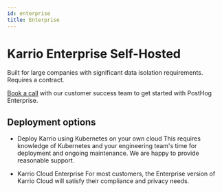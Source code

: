 ```yaml
---
id: enterprise
title: Enterprise
---
```


# Karrio Enterprise Self-Hosted

Built for large companies with significant data isolation requirements. Requires a contract.

[Book a call](https://karrio.io/contact-us) with our customer success team to get started with PostHog Enterprise.

## Deployment options

- Deploy Karrio using Kubernetes on your own cloud
  This requires knowledge of Kubernetes and your engineering team's time for deployment and ongoing maintenance.
  We are happy to provide reasonable support.

- Karrio Cloud Enterprise
  For most customers, the Enterprise version of Karrio Cloud will satisfy their compliance and privacy needs.
